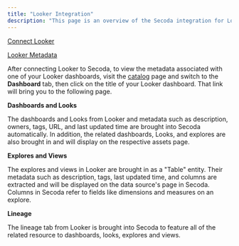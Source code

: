 ```yaml
---
title: "Looker Integration"
description: "This page is an overview of the Secoda integration for Looker"
---
```


[Connect Looker](/integrations/looker-integration/looker)

[Looker Metadata](/integrations/looker-integration/looker-metadata)

After connecting Looker to Secoda, to view the metadata associated with one of your Looker dashboards, visit the [catalog](https://app.secoda.co/catalog) page and switch to the **Dashboard** tab, then click on the title of your Looker dashboard. That link will bring you to the following page.

**Dashboards and Looks**

The dashboards and Looks from Looker and metadata such as description, owners, tags, URL, and last updated time are brought into Secoda automatically. In addition, the related dashboards, Looks, and explores are also brought in and will display on the respective assets page.

**Explores and Views**

The explores and views in Looker are brought in as a "Table" entity. Their metadata such as description, tags, last updated time, and columns are extracted and will be displayed on the data source's page in Secoda. Columns in Secoda refer to fields like dimensions and measures on an explore.

**Lineage**

The lineage tab from Looker is brought into Secoda to feature all of the related resource to dashboards, looks, explores and views.